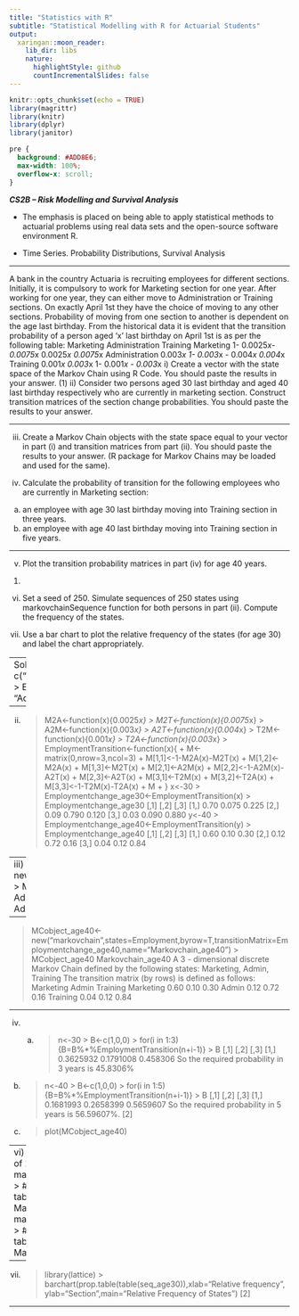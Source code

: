 ```yaml
---
title: "Statistics with R"
subtitle: "Statistical Modelling with R for Actuarial Students"
output:
  xaringan::moon_reader:
    lib_dir: libs
    nature:
      highlightStyle: github
      countIncrementalSlides: false
---
```


```r
knitr::opts_chunk$set(echo = TRUE)
library(magrittr)
library(knitr)
library(dplyr)
library(janitor)


```

```css
pre {
  background: #ADD8E6;
  max-width: 100%;
  overflow-x: scroll;
}
```

***CS2B – Risk Modelling and Survival Analysis ***


* The emphasis is placed on being able to apply statistical methods to actuarial problems using real data sets and the open-source software environment R. 

* Time Series. Probability Distributions, Survival Analysis

---





A bank in the country Actuaria is recruiting employees for different sections. Initially, it is compulsory to work for Marketing section for one year. After working for one year, they can either move to Administration or Training sections. On exactly April 1st they have the choice of moving to any other sections. Probability of moving from one section to another is dependent on the age last birthday.
From the historical data it is evident that the transition probability of a person aged ‘x’ last birthday on April 1st is as per the following table:
Marketing
Administration
Training
Marketing
1- 0.0025*x-0.0075*x
0.0025*x
0.0075*x
Administration
0.003*x
1- 0.003*x - 0.004*x
0.004*x
Training
0.001*x
0.003*x
1- 0.001*x - 0.003*x
i) Create a vector with the state space of the Markov Chain using R Code. You should paste the results in your answer.
(1)
ii) Consider two persons aged 30 last birthday and aged 40 last birthday respectively who are currently in marketing section. Construct transition matrices of the section change probabilities. You should paste the results to your answer.

---

iii) Create a Markov Chain objects with the state space equal to your vector in part (i) and transition matrices from part (ii). You should paste the results to your answer.
(R package for Markov Chains may be loaded and used for the same).

iv) Calculate the probability of transition for the following employees who are currently in Marketing section:
a) an employee with age 30 last birthday moving into Training section in three years.
b) an employee with age 40 last birthday moving into Training section in five years.

---


v) Plot the transition probability matrices in part (iv) for age 40 years.
(1)
vi) Set a seed of 250. Simulate sequences of 250 states using markovchainSequence function for both persons in part (ii). Compute the frequency of the states.

vii) Use a bar chart to plot the relative frequency of the states (for age 30) and label the chart appropriately.


---
Solution 4:
i)
> Employment <- c("Marketing","Admin","Training") > Employment [1] "Marketing" "Admin" "Training"

---


ii) > M2A<-function(x){0.0025*x} > M2T<-function(x){0.0075*x} > A2M<-function(x){0.003*x} > A2T<-function(x){0.004*x} > T2M<-function(x){0.001*x} > T2A<-function(x){0.003*x} > EmploymentTransition<-function(x){ + M<-matrix(0,nrow=3,ncol=3) + M[1,1]<-1-M2A(x)-M2T(x) + M[1,2]<-M2A(x) + M[1,3]<-M2T(x) + M[2,1]<-A2M(x) + M[2,2]<-1-A2M(x)-A2T(x) + M[2,3]<-A2T(x) + M[3,1]<-T2M(x) + M[3,2]<-T2A(x) + M[3,3]<-1-T2M(x)-T2A(x) + M + }
> x<-30 > Employmentchange_age30<-EmploymentTransition(x) > Employmentchange_age30 [,1] [,2] [,3] [1,] 0.70 0.075 0.225 [2,] 0.09 0.790 0.120 [3,] 0.03 0.090 0.880
> y<-40 > Employmentchange_age40<-EmploymentTransition(y) > Employmentchange_age40 [,1] [,2] [,3] [1,] 0.60 0.10 0.30 [2,] 0.12 0.72 0.16 [3,] 0.04 0.12 0.84

---
iii) > install.packages("markovchain")
> library(markovchain) > MCobject_age30<-new("markovchain",states=Employment,byrow=T,transitionMatrix=Employmentchange_age30,name="Markovchain_age30")
> MCobject_age30 Markovchain_age30 A 3 - dimensional discrete Markov Chain defined by the following states: Marketing, Admin, Training The transition matrix (by rows) is defined as follows: Marketing Admin Training Marketing 0.70 0.075 0.225 Admin 0.09 0.790 0.120 Training 0.03 0.090 0.880

---

> MCobject_age40<-new("markovchain",states=Employment,byrow=T,transitionMatrix=Employmentchange_age40,name="Markovchain_age40") > MCobject_age40
Markovchain_age40 A 3 - dimensional discrete Markov Chain defined by the following states: Marketing, Admin, Training The transition matrix (by rows) is defined as follows: Marketing Admin Training Marketing 0.60 0.10 0.30 Admin 0.12 0.72 0.16 Training 0.04 0.12 0.84

---

iv) a) > n<-30 > B<-c(1,0,0) > for(i in 1:3){B=B%*%EmploymentTransition(n+i-1)} > B [,1] [,2] [,3] [1,] 0.3625932 0.1791008 0.458306
So the required probability in 3 years is 45.8306%
b) > n<-40 > B<-c(1,0,0) > for(i in 1:5){B=B%*%EmploymentTransition(n+i-1)} > B
[,1] [,2] [,3]
[1,] 0.1681993 0.2658399 0.5659607
So the required probability in 5 years is 56.59607%.
[2]
v) > plot(MCobject_age40)

---
vi) > set.seed(250)
IAI CS2B-1123
Page 15 of 15
> seq_age30<-markovchainSequence(250,MCobject_age30) > #frequeny of the terms person aged 30 > table(seq_age30) Seq_age30 Admin Marketing Training 68 32 150 > seq_age40<-markovchainSequence(250,MCobject_age40) > #frequeny of the terms person aged 40 > table(seq_age40) seq_age40 Admin Marketing Training 67 34 149

---

vii) > library(lattice) > barchart(prop.table(table(seq_age30)),xlab="Relative frequency", ylab="Section",main="Relative Frequency of States")
[2]

---